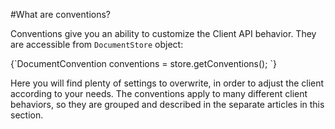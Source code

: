 
#What are conventions?

Conventions give you an ability to customize the Client API behavior. They are accessible from `DocumentStore` object:

<TabItem value="conventions_1" label="conventions_1">
<CodeBlock language="java">
{`DocumentConvention conventions = store.getConventions();
`}
</CodeBlock>
</TabItem>

Here you will find plenty of settings to overwrite, in order to adjust the client according to your needs. The conventions apply to many different client behaviors, so they are grouped and described in the separate articles in this section.
